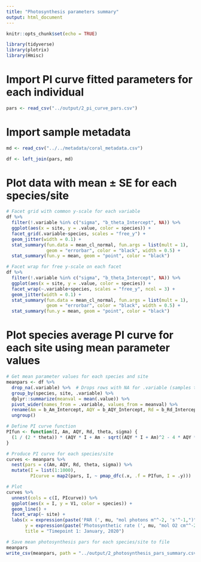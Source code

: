 ```yaml
---
title: "Photosynthesis parameters summary"
output: html_document
---
```


```r
knitr::opts_chunk$set(echo = TRUE)
```

```r
library(tidyverse)
library(plotrix)
library(Hmisc)
```

# Import PI curve fitted parameters for each individual
```r
pars <- read_csv("../output/2_pi_curve_pars.csv")
```

# Import sample metadata
```r
md <- read_csv("../../metadata/coral_metadata.csv")

df <- left_join(pars, md)
```

# Plot data with mean ± SE for each species/site
```r
# Facet grid with common y-scale for each variable
df %>%
  filter(!.variable %in% c("sigma", "b_theta_Intercept", NA)) %>%
  ggplot(aes(x = site, y = .value, color = species)) +
  facet_grid(.variable~species, scales = "free_y") +
  geom_jitter(width = 0.1) +
  stat_summary(fun.data = mean_cl_normal, fun.args = list(mult = 1),    # Plot standard error
               geom = "errorbar", color = "black", width = 0.5) +
  stat_summary(fun.y = mean, geom = "point", color = "black")   

# Facet wrap for free y-scale on each facet
df %>%
  filter(!.variable %in% c("sigma", "b_theta_Intercept", NA)) %>%
  ggplot(aes(x = site, y = .value, color = species)) +
  facet_wrap(~.variable+species, scales = "free_y", ncol = 3) +
  geom_jitter(width = 0.1) +
  stat_summary(fun.data = mean_cl_normal, fun.args = list(mult = 1),    # Plot standard error
               geom = "errorbar", color = "black", width = 0.5) +
  stat_summary(fun.y = mean, geom = "point", color = "black")    
```
# Plot species average PI curve for each site using mean parameter values
```r
# Get mean parameter values for each species and site
meanpars <- df %>%
  drop_na(.variable) %>%  # Drops rows with NA for .variable (samples that failed PI curve fitting)
  group_by(species, site, .variable) %>%
  dplyr::summarize(meanval = mean(.value)) %>%
  pivot_wider(names_from = .variable, values_from = meanval) %>%
  rename(Am = b_Am_Intercept, AQY = b_AQY_Intercept, Rd = b_Rd_Intercept, theta = b_theta_Intercept) %>%
  ungroup()

# Define PI curve function
PIfun <- function(I, Am, AQY, Rd, theta, sigma) {
  (1 / (2 * theta)) * (AQY * I + Am - sqrt((AQY * I + Am)^2 - 4 * AQY * theta * Am * I)) - Rd
}

# Produce PI curve for each species/site
curves <- meanpars %>%
  nest(pars = c(Am, AQY, Rd, theta, sigma)) %>%
  mutate(I = list(1:1000),
         PIcurve = map2(pars, I, ~ pmap_dfc(.x, .f = PIfun, I = .y)))   # curve for each par set and Irradiance

# Plot
curves %>% 
  unnest(cols = c(I, PIcurve)) %>%
  ggplot(aes(x = I, y = V1, color = species)) +
  geom_line() +
  facet_wrap(~ site) +
  labs(x = expression(paste('PAR (', mu, "mol photons m"^-2, 's'^-1,")")),
       y = expression(paste('Photosynthetic rate (', mu, "mol O2 cm"^-2, 'h'^-1,")")),
       title = "Timepoint 1: January, 2020")

# Save mean photosynthesis pars for each species/site to file
meanpars
write_csv(meanpars, path = "../output/2_photosynthesis_pars_summary.csv")
```

